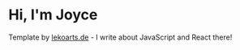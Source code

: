 # Hi, I'm Joyce

Template by [lekoarts.de](https://www.lekoarts.de?utm_source=cara&utm_medium=Starter) - I write about JavaScript and React there!
